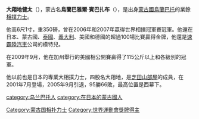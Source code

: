 '''大翔地健太'''（{{bd|1984年|11月24日|2020年|2月28日<ref>[https://www.usasumo.com/news/ Breaking News: 4-time World Sumo Champion BYAMBA . . RIP]</ref>|Daishōchi Kenta}}），蒙古名'''烏蘭巴雅爾·賓巴扎布'''（{{lang-mn|Уламбаярын Бямбажав|translit=Ulambayaryn Byambajav}}），是出身[[蒙古國|蒙古國]][[烏蘭巴托|烏蘭巴托]]的業餘[[相撲|相撲]][[力士|力士]]。

他高6尺1寸，重350磅，曾在2006年和2007年贏得世界相撲冠軍賽冠軍。他還在日本、蒙古國、[[泰國|泰國]]、[[義大利|義大利]]、美國和德國的超過100場比賽贏得金牌，他還是[[速霸陸汽車|速霸陸汽車]]公司的模特兒。

在2009年9月，他在加州舉行的美國相公開賽贏得了115公斤以上和各級別的冠軍。

他以前也是日本的專業大相撲力士，四股名大翔地，是[[芝田山部屋|芝田山部屋]]的成員，在2001年7月登場，2005年9月引退，95勝66敗，最高位置是西幕下。

{{DEFAULTSORT:Daishōchi Kenta}}
[[category:乌兰巴托人|category:乌兰巴托人]]
[[category:在日本的蒙古國人|category:在日本的蒙古國人]]
[[Category:蒙古国相扑力士|Category:蒙古国相扑力士]]
[[Category:世界運動會獎牌得主|Category:世界運動會獎牌得主]]